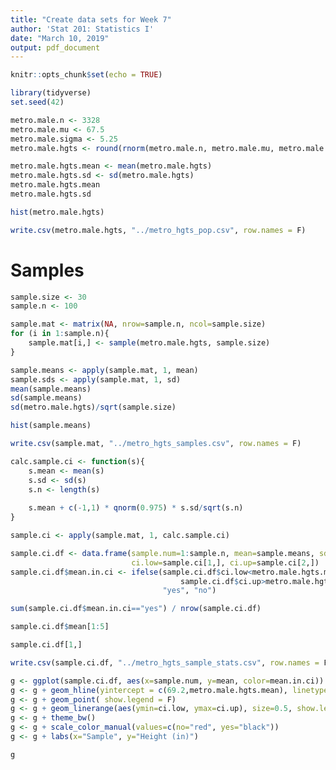 ```yaml
---
title: "Create data sets for Week 7"
author: 'Stat 201: Statistics I'
date: "March 10, 2019"
output: pdf_document
---
```


```r
knitr::opts_chunk$set(echo = TRUE)

library(tidyverse)
set.seed(42)
```

```r
metro.male.n <- 3328
metro.male.mu <- 67.5
metro.male.sigma <- 5.25
metro.male.hgts <- round(rnorm(metro.male.n, metro.male.mu, metro.male.sigma))

metro.male.hgts.mean <- mean(metro.male.hgts)
metro.male.hgts.sd <- sd(metro.male.hgts)
metro.male.hgts.mean
metro.male.hgts.sd

hist(metro.male.hgts)

write.csv(metro.male.hgts, "../metro_hgts_pop.csv", row.names = F)
```

# Samples

```r
sample.size <- 30
sample.n <- 100

sample.mat <- matrix(NA, nrow=sample.n, ncol=sample.size)
for (i in 1:sample.n){
    sample.mat[i,] <- sample(metro.male.hgts, sample.size)
}

sample.means <- apply(sample.mat, 1, mean)
sample.sds <- apply(sample.mat, 1, sd)
mean(sample.means)
sd(sample.means)
sd(metro.male.hgts)/sqrt(sample.size)

hist(sample.means)

write.csv(sample.mat, "../metro_hgts_samples.csv", row.names = F)
```

```r
calc.sample.ci <- function(s){
    s.mean <- mean(s)
    s.sd <- sd(s)
    s.n <- length(s)
    
    s.mean + c(-1,1) * qnorm(0.975) * s.sd/sqrt(s.n)
}

sample.ci <- apply(sample.mat, 1, calc.sample.ci)

sample.ci.df <- data.frame(sample.num=1:sample.n, mean=sample.means, sd=sample.sds,
                           ci.low=sample.ci[1,], ci.up=sample.ci[2,])
sample.ci.df$mean.in.ci <- ifelse(sample.ci.df$ci.low<metro.male.hgts.mean & 
                                      sample.ci.df$ci.up>metro.male.hgts.mean, 
                                  "yes", "no")

sum(sample.ci.df$mean.in.ci=="yes") / nrow(sample.ci.df)

sample.ci.df$mean[1:5]

sample.ci.df[1,]

write.csv(sample.ci.df, "../metro_hgts_sample_stats.csv", row.names = F)
```


```r
g <- ggplot(sample.ci.df, aes(x=sample.num, y=mean, color=mean.in.ci))
g <- g + geom_hline(yintercept = c(69.2,metro.male.hgts.mean), linetype=2)
g <- g + geom_point( show.legend = F)
g <- g + geom_linerange(aes(ymin=ci.low, ymax=ci.up), size=0.5, show.legend=F)
g <- g + theme_bw()
g <- g + scale_color_manual(values=c(no="red", yes="black"))
g <- g + labs(x="Sample", y="Height (in)")

g
```